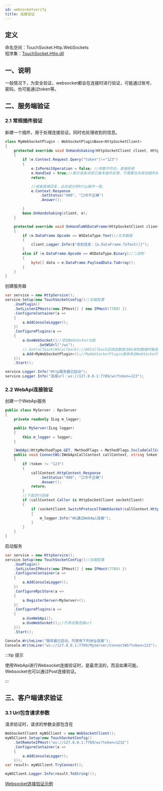 ```yaml
---
id: websocketverify
title: 连接验证
---
```


## 定义

命名空间：TouchSocket.Http.WebSockets <br/>
程序集：[TouchSocket.Http.dll](https://www.nuget.org/packages/TouchSocket.Http)

## 一、说明

一般情况下，为安全验证，websocket都会在连接时进行验证，可能通过账号、密码，也可能通过token等。

## 二、服务端验证

### 2.1 常规插件验证

新建一个插件，用于处理连接验证。同时也处理收到的信息。

```csharp
class MyWebSocketPlugin : WebSocketPluginBase<HttpSocketClient>
{
    protected override void OnHandshaking(HttpSocketClient client, HttpContextEventArgs e)
    {
        if (e.Context.Request.Query["token"]!="123")
        {
            e.IsPermitOperation = false; //参数不符合，直接拒绝
            e.Handled = true;//表示该条消息已被本插件处理，不需要在向其他插件投递了。
            return;

            //或者直接回复，此处部分和http操作一致。
            e.Context.Response
                .SetStatus("400", "口令不正确")
                .Answer();

        }
        base.OnHandshaking(client, e);
    }

    protected override void OnHandleWSDataFrame(HttpSocketClient client, WSDataFrameEventArgs e)
    {
        if (e.DataFrame.Opcode == WSDataType.Text)//文本数据
        {
            client.Logger.Info($"收到信息：{e.DataFrame.ToText()}");
        }
        else if (e.DataFrame.Opcode == WSDataType.Binary)//二进制
        {
            byte[] data = e.DataFrame.PayloadData.ToArray();
        }
    }
}

```

创建服务器

```csharp
var service = new HttpService();
service.Setup(new TouchSocketConfig()//加载配置
    .UsePlugin()
    .SetListenIPHosts(new IPHost[] { new IPHost(7789) })
    .ConfigureContainer(a =>
    {
        a.AddConsoleLogger();
    })
    .ConfigurePlugins(a =>
    {
        a.UseWebSocket()//添加WebSocket功能
               .SetWSUrl("/ws");
        //.SetCallback(WSCallback);//WSCallback回调函数是在WS收到数据时触发回调的。下面会用插件，所以我们不使用这种方式
        a.Add<MyWebSocketPlugin>();//MyWebSocketPlugin是继承自WebSocketPluginBase的插件。
    }))
    .Start();

service.Logger.Info("Http服务器已启动");
service.Logger.Info("连接url：ws://127.0.0.1:7789/ws?token=123");
```

### 2.2 WebApi连接验证

创建一个WebApi服务

```csharp
public class MyServer : RpcServer
{
    private readonly ILog m_logger;

    public MyServer(ILog logger)
    {
        this.m_logger = logger;
    }

    [WebApi(HttpMethodType.GET, MethodFlags = MethodFlags.IncludeCallContext)]
    public void ConnectWS(IWebApiCallContext callContext, string token)
    {
        if (token != "123")
        {
            callContext.HttpContext.Response
                .SetStatus("400", "口令不正确")
                .Answer();
            return;
        }
        //下面进行连接
        if (callContext.Caller is HttpSocketClient socketClient)
        {
            if (socketClient.SwitchProtocolToWebSocket(callContext.HttpContext))
            {
                m_logger.Info("WS通过WebApi连接");
            }
        }
    }
}
```

启动服务

```csharp
var service = new HttpService();
service.Setup(new TouchSocketConfig()//加载配置
    .UsePlugin()
    .SetListenIPHosts(new IPHost[] { new IPHost(7789) })
    .ConfigureContainer(a =>
    {
        a.AddConsoleLogger();
    })
    .ConfigureRpcStore(a =>
    {
        a.RegisterServer<MyServer>();
    })
    .ConfigurePlugins(a =>
    {
        a.UseWebApi();
        a.UseWebSocket();//不用设置连接url
    }))
    .Start();

Console.WriteLine("服务器已启动，可使用下列地址连接");
Console.WriteLine("ws://127.0.0.1:7789/MyServer/ConnectWS?token=123");
```

:::tip 提示

使用WebApi进行Websocket连接验证时，是最灵活的，而且如果可能，Websocket也可以通过Post连接验证。

:::  

## 三、客户端请求验证

### 3.1 Url包含请求参数

请求验证时，请求的参数全部包含在

```csharp
WebSocketClient myWSClient = new WebSocketClient();
myWSClient.Setup(new TouchSocketConfig()
    .SetRemoteIPHost("ws://127.0.0.1:7789/ws?token=1232")
    .ConfigureContainer(a =>
    {
        a.AddConsoleLogger();
    }));
var result= myWSClient.TryConnect();

myWSClient.Logger.Info(result.ToString());

```

[Websocket连接验证示例](https://gitee.com/RRQM_Home/TouchSocket/tree/master/examples/WebSocket%E7%AE%80%E5%8D%95%E7%A4%BA%E4%BE%8B/WS%E8%BF%9E%E6%8E%A5%E9%AA%8C%E8%AF%81/WSVerifyConsoleApp)
